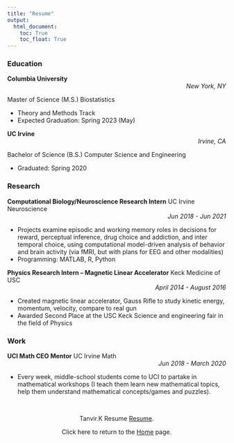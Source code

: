 ```yaml
---
title: "Resume"
output: 
  html_document:
    toc: True
    toc_float: True
---
```


### Education

**Columbia University** <div style="text-align: right"> *New York, NY* </div>

Master of Science (M.S.) Biostatistics

- Theory and Methods Track
- Expected Graduation: Spring 2023 (May)

**UC Irvine** <div style="text-align: right"> *Irvine, CA* </div>

Bachelor of Science (B.S.) Computer Science and Engineering  

- Graduated: Spring 2020




### Research

**Computational Biology/Neuroscience Research Intern**
UC Irvine Neuroscience <div style="text-align: right"> *Jun 2018 - Jun 2021* </div>

- Projects examine episodic and working memory roles in decisions for reward, perceptual inference, drug choice and addiction, and inter temporal choice, using computational model-driven analysis of behavior and brain activity (via fMRI, but with plans for EEG and other modalities)
- Programming: MATLAB, R, Python


**Physics Research Intern – Magnetic Linear Accelerator**
Keck Medicine of USC <div style="text-align: right"> *April 2014 - August 2016* </div>

- Created magnetic linear accelerator, Gauss Rifle to study kinetic energy, momentum, velocity, compare to real gun
- Awarded Second Place at the USC Keck Science and engineering fair in the field of Physics


### Work

**UCI Math CEO Mentor**
UC Irvine Math <div style="text-align: right"> *Jun 2018 - March 2020* </div>

- Every week, middle-school students come to UCI to partake in mathematical workshops (I teach them learn new mathematical topics, help them understand mathematical concepts/games and puzzles).



<br>
<center>

Tanvir.K Resume [Resume](TKResume.pdf). 


Click here to return to the [Home](index.html) page.
